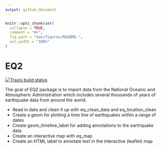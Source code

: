 ```yaml
---
output: github_document
---
```


<!-- README.md is generated from README.Rmd. Please edit that file -->

```r
knitr::opts_chunk$set(
  collapse = TRUE,
  comment = "#>",
  fig.path = "man/figures/README-",
  out.width = "100%"
)
```

# EQ2

<!-- badges: start -->
[![Travis build status](https://travis-ci.com/crusanton/EQ2.svg?branch=main)](https://travis-ci.com/crusanton/EQ2)
<!-- badges: end -->

The goal of EQ2 package is to import data from the National Oceanic and Atmospheric Administration which includes several thousands of years of earthquake data from around the world.

* Read in data and clean it up with eq_clean_data and eq_location_clean
* Create a geom for plotting a time line of earthquakes within a range of dates
* Create geom_timeline_label for adding annotations to the earthquake data
* Create an interactive map with eq_map
* Create an HTML label to annotate text in the interactive (leaflet) map
